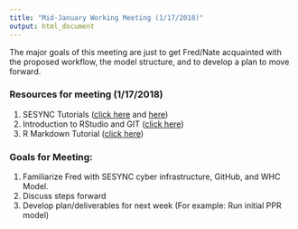 ```yaml
---
title: "Mid-January Working Meeting (1/17/2018)"
output: html_document 
---
```


The major goals of this meeting are just to get Fred/Nate acquainted with the proposed workflow, the model structure, and to develop a plan to move forward. 

### Resources for meeting (1/17/2018)
1. SESYNC Tutorials ([click here](http://cyberhelp.sesync.org/basic-R-lesson/2017/07/18/#/slides/plot) and [here](http://cyberhelp.sesync.org/basic-R-lesson/2017/07/18/#/slides/plot))
2. Introduction to RStudio and GIT ([click here](http://r-pkgs.had.co.nz/git.html))
3. R Markdown Tutorial ([click here](http://r-pkgs.had.co.nz/git.html))

### Goals for Meeting:
1. Familiarize Fred with SESYNC cyber infrastructure, GitHub, and WHC Model.
2. Discuss steps forward
3. Develop plan/deliverables for next week  (For example: Run initial PPR model)
